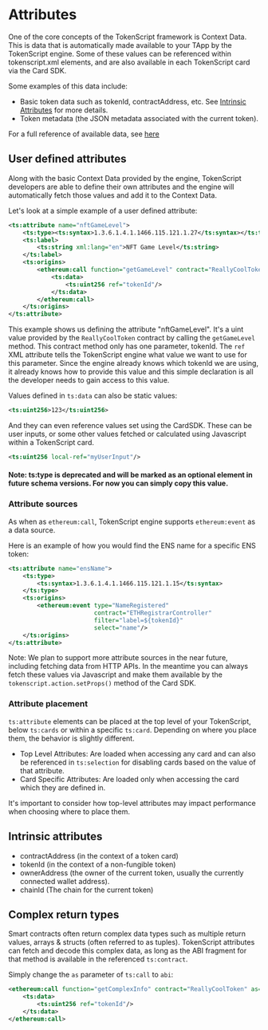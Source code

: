 # Attributes

One of the core concepts of the TokenScript framework is Context Data.
This is data that is automatically made available to your TApp by the TokenScript engine.
Some of these values can be referenced within tokenscript.xml elements, and are also available in each TokenScript card via the Card SDK.

Some examples of this data include:
- Basic token data such as tokenId, contractAddress, etc. See [Intrinsic Attributes](#intrinsic-attributes) for more details.
- Token metadata (the JSON metadata associated with the current token).

For a full reference of available data, see [here](https://github.com/SmartTokenLabs/tokenscript-engine/blob/master/javascript/engine-js/src/tokens/ITokenContextData.ts)

## User defined attributes

Along with the basic Context Data provided by the engine, TokenScript developers are able to define their own attributes
and the engine will automatically fetch those values and add it to the Context Data.

Let's look at a simple example of a user defined attribute:
```xml
<ts:attribute name="nftGameLevel">
	<ts:type><ts:syntax>1.3.6.1.4.1.1466.115.121.1.27</ts:syntax></ts:type>
	<ts:label>
		<ts:string xml:lang="en">NFT Game Level</ts:string>
	</ts:label>
	<ts:origins>
		<ethereum:call function="getGameLevel" contract="ReallyCoolToken" as="uint">
			<ts:data>
				<ts:uint256 ref="tokenId"/>
			</ts:data>
		</ethereum:call>
	</ts:origins>
</ts:attribute>
```

This example shows us defining the attribute "nftGameLevel".
It's a uint value provided by the `ReallyCoolToken` contract by calling the `getGameLevel` method.
This contract method only has one parameter, tokenId. The `ref` XML attribute tells the TokenScript engine what value we want to use for this parameter.
Since the engine already knows which tokenId we are using, it already knows how to provide this value and this simple declaration is all the developer needs to gain access to this value.

Values defined in `ts:data` can also be static values:
```xml
<ts:uint256>123</ts:uint256>
```

And they can even reference values set using the CardSDK. These can be user inputs, or some other values fetched or calculated using Javascript within a TokenScript card.
```xml
<ts:uint256 local-ref="myUserInput"/>
```

#### Note: ts:type is deprecated and will be marked as an optional element in future schema versions. For now you can simply copy this value.

### Attribute sources

As when as `ethereum:call`, TokenScript engine supports `ethereum:event` as a data source.

Here is an example of how you would find the ENS name for a specific ENS token:
```xml
<ts:attribute name="ensName">
	<ts:type>
		<ts:syntax>1.3.6.1.4.1.1466.115.121.1.15</ts:syntax>
	</ts:type>
	<ts:origins>
		<ethereum:event type="NameRegistered"
						contract="ETHRegistrarController"
						filter="label=${tokenId}"
						select="name"/>
	</ts:origins>
</ts:attribute>
```

Note: We plan to support more attribute sources in the near future, including fetching data from HTTP APIs.
In the meantime you can always fetch these values via Javascript and make them available by the `tokenscript.action.setProps()` method of the Card SDK.

### Attribute placement

`ts:attribute` elements can be placed at the top level of your TokenScript, below `ts:cards` or within a specific `ts:card`.
Depending on where you place them, the behavior is slightly different.

- Top Level Attributes: Are loaded when accessing any card and can also be referenced in `ts:selection` for disabling cards based on the value of that attribute.
- Card Specific Attributes: Are loaded only when accessing the card which they are defined in.

It's important to consider how top-level attributes may impact performance when choosing where to place them.

## Intrinsic attributes

- contractAddress (in the context of a token card)
- tokenId (in the context of a non-fungible token)
- ownerAddress (the owner of the current token, usually the currently connected wallet address).
- chainId (The chain for the current token)

## Complex return types

Smart contracts often return complex data types such as multiple return values, arrays & structs (often referred to as tuples).
TokenScript attributes can fetch and decode this complex data, as long as the ABI fragment for that method is available in the referenced `ts:contract`.

Simply change the `as` parameter of `ts:call` to `abi`:

```xml
<ethereum:call function="getComplexInfo" contract="ReallyCoolToken" as="abi">
	<ts:data>
		<ts:uint256 ref="tokenId"/>
	</ts:data>
</ethereum:call>
```
